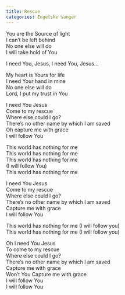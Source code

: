 ```yaml
---
title: Rescue 
categories: Engelske sanger
---
```


You are the Source of light  
I can't be left behind  
No one else will do  
I will take hold of You

I need You, Jesus, I need You, Jesus...

My heart is Yours for life  
I need Your hand in mine  
No one else will do  
Lord, I put my trust in You

I need You Jesus  
Come to my rescue  
Where else could I go?  
There's no other name by which I am saved  
Oh capture me with grace  
I will follow You

This world has nothing for me  
This world has nothing for me  
This world has nothing for me  
(I will follow You)  
This world has nothing for me

I need You Jesus  
Come to my rescue  
Where else could I go?  
There's no other name by which I am saved  
Capture me with grace  
I will follow You

This world has nothing for me (I will follow you)  
This world has nothing for me (I will follow you)

Oh I need You Jesus  
To come to my rescue  
Where else could I go?  
There's no other name by which I am saved  
Capture me with grace  
Won't You Capture me with grace  
I will follow You  
I will follow You
